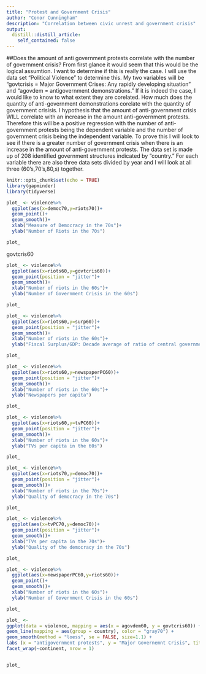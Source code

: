 ```yaml
---
title: "Protest and Government Crisis"
author: "Conor Cunningham"
description: "Correlation between civic unrest and government crisis"
output:
  distill::distill_article:
    self_contained: false
---
```






##Does the amount of anti government protests correlate with the number of government crisis? From first glance it would seem that this would be the logical assumtion. I want to determine if this is really the case. I will use the data set "Political Violence" to determine this. My two variables will be "govtcrisis =  Major Government Crises: Any rapidly developing situation" and "agovdem = antigovernment demonstrations." If it is indeed the case, I would like to know to what extent they are corelated. How much does the quantity of anti-government demonstrations corelate with the quantity of government crisisis. I hypothesis that the amount of anti-government crisis WILL correlate with an increase in the amount anti-government protests. Therefore this will be a positive regression with the number of anti-government protests being the dependent variable and the number of government crisis being the independent variable. To prove this I will look to see if there is a greater number of government crisis when there is an increase in the amount of anti-government protests. The data set is made up of 208 identified government structures indicated by "country." For each variable there are also three data sets divided by year and I will look at all three (60's,70's,80,s) together. 


```r
knitr::opts_chunk$set(echo = TRUE)
library(gapminder)
library(tidyverse)
```

```r
plot_ <- violence%>%
  ggplot(aes(x=democ70,y=riots70))+
  geom_point()+
  geom_smooth()+
  xlab("Measure of Democracy in the 70s")+
  ylab("Number of Riots in the 70s")

plot_
```
govtcris60

```r
plot_ <- violence%>%
  ggplot(aes(x=riots60,y=govtcris60))+
  geom_point(position = "jitter")+
  geom_smooth()+
  xlab("Number of riots in the 60s")+
  ylab("Number of Government Crisis in the 60s")

plot_
```


```r
plot_ <- violence%>%
  ggplot(aes(x=riots60,y=surp60))+
  geom_point(position = "jitter")+
  geom_smooth()+
  xlab("Number of riots in the 60s")+
  ylab("Fiscal Surplus/GDP: Decade average of ratio of central government surplus")

plot_
```

```r
plot_ <- violence%>%
  ggplot(aes(x=riots60,y=newspaperPC60))+
  geom_point(position = "jitter")+
  geom_smooth()+
  xlab("Number of riots in the 60s")+
  ylab("Newspapers per capita")

plot_
```

```r
plot_ <- violence%>%
  ggplot(aes(x=riots60,y=tvPC60))+
  geom_point(position = "jitter")+
  geom_smooth()+
  xlab("Number of riots in the 60s")+
  ylab("TVs per capita in the 60s")

plot_
```

```r
plot_ <- violence%>%
  ggplot(aes(x=riots70,y=democ70))+
  geom_point(position = "jitter")+
  geom_smooth()+
  xlab("Number of riots in the 70s")+
  ylab("Quality of democracy in the 70s")

plot_
```


```r
plot_ <- violence%>%
  ggplot(aes(x=tvPC70,y=democ70))+
  geom_point(position = "jitter")+
  geom_smooth()+
  xlab("TVs per capita in the 70s")+
  ylab("Quality of the democracy in the 70s")

plot_
```


```r
plot_ <- violence%>%
  ggplot(aes(x=newspaperPC60,y=riots60))+
  geom_point()+
  geom_smooth()+
  xlab("Number of riots in the 60s")+
  ylab("Number of Government Crisis in the 60s")

plot_
```


```r
plot_ <- 
ggplot(data = violence, mapping = aes(x = agovdem60, y = govtcris60)) +
geom_line(mapping = aes(group = country), color = "gray70") +
geom_smooth(method = "loess", se = FALSE, size=1.1) +
labs (x = "antigovernment protests", y = "Major Governemnt Crisis", title = "Antigovernment and Governmental Crisis", caption = "Source: Violence") +
facet_wrap(~continent, nrow = 1) 


plot_ 
```

